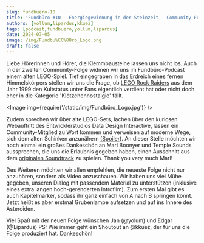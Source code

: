 ```yaml
---
slug: fundbuero-10
title: 'Fundbüro #10 – Energiegewinnung in der Steinzeit – Community-Folge 2'
authors: [yollum,lipardus,kkuez]
tags: [podcast,fundbuero,yollum,lipardus]
date: 2024-07-05
image: /img/Fundbu%CC%88ro_Logo.png
draft: false
---
```



Liebe Hörerinnen und Hörer, die Klemmbausteine lassen uns nicht los. Auch in der zweiten Community-Folge widmen wir uns im Fundbüro-Podcast einem alten LEGO-Spiel. Tief eingegraben in das Erdreich eines fernen Himmelskörpers stellen wir uns die Frage, ob [LEGO Rock Raiders](https://www.mobygames.com/game/2993/lego-rock-raiders) aus dem Jahr 1999 den Kultstatus unter Fans eigentlich verdient hat oder nicht doch eher in die Kategorie 'Klötzchennostalgie' fällt.

<Image img={require('/static/img/Fundbüro_Logo.jpg')} />

<!--truncate-->

Zudem sprechen wir über alte LEGO-Sets, lachen über den kuriosen Webauftritt des Entwicklerstudios Data Design Interactive, lassen ein Community-Mitglied zu Wort kommen und verweisen auf moderne Wege, sich dem alten Schinken anzunähern [(Spoiler)](https://manicminers.baraklava.com). An dieser Stelle möchten wir noch einmal ein großes Dankeschön an Marl Boonyer und Temple Sounds aussprechen, die uns die Erlaubnis gegeben haben, einen Ausschnitt aus dem [originalen Soundtrack](https://templesound.bandcamp.com/album/rockraiders-ep) zu spielen. Thank you very much Marl!

Des Weiteren möchten wir allen empfehlen, die neueste Folge nicht nur anzuhören, sondern als Video anzuschauen. Wir haben uns viel Mühe gegeben, unseren Dialog mit passendem Material zu unterstützen (inklusive eines extra langen hoch-gerenderten Introfilm). Zum ersten Mal gibt es auch Kapitelmarker, sodass ihr ganz einfach von A nach B springen könnt. Jetzt heißt es aber erstmal Grubenlampe aufsetzen und auf ins Innere des Asteroiden.

Viel Spaß mit der neuen Folge wünschen Jan (@yolum) und Edgar (@Lipardus)
PS: Wie immer geht ein Shoutout an @kkuez, der für uns die Folge produziert hat. Dankeschön!

<ReactPlayer
    width="100%"
    height="50px"
    controls
    url='https://m10z.picnotes.de/Fundbuero/Fundbuero_010.mp3'
/>

